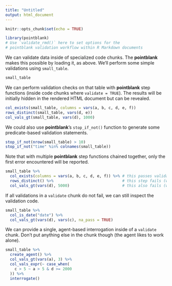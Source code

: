 ```yaml
---
title: "Untitled"
output: html_document
---
```


```r
knitr::opts_chunk$set(echo = TRUE)

library(pointblank)
# Use `validate_rmd()` here to set options for the
# pointblank validation workflow within R Markdown documents
```

We can validate data inside of specialized code chunks. The **pointblank** makes this possible by loading it, as above. We'll perform some simple validations using `small_table`.

```r
small_table
```

We can perform validation checks on that table with **pointblank** step functions (inside code chunks where `validate = TRUE`). The results will be initially hidden in the rendered HTML document but can be revealed.

```r
col_exists(small_table, columns = vars(a, b, c, d, e, f))
rows_distinct(small_table, vars(d, e))
col_vals_gt(small_table, vars(d), 1000)
```

We could also use **pointblank**'s `stop_if_not()` function to generate some predicate-based validation statements.

```r
stop_if_not(nrow(small_table) > 10)
stop_if_not("time" %in% colnames(small_table))
```

Note that with multiple **pointblank** step functions chained together, only the first error encountered will be reported.

```r
small_table %>% 
  col_exists(columns = vars(a, b, c, d, e, f)) %>% # this passes validation
  rows_distinct() %>%                              # this step fails (we see an error message)
  col_vals_gt(vars(d), 5000)                       # this also fails (we do not see its error)
```

If all validations in a `validate` chunk do not fail, we can still inspect the validation code.

```r
small_table %>% 
  col_is_date("date") %>%
  col_vals_gt(vars(d), vars(c), na_pass = TRUE)
```

We can provide a single, agent-based interrogation inside of a `validate` chunk. Don't put anything else in the chunk though (the agent likes to work alone).

```r
small_table %>%
  create_agent() %>%
  col_vals_gt(vars(a), 3) %>%
  col_vals_expr(~ case_when(
    c > 5 ~ a > 5 & d >= 2000
  )) %>%
  interrogate()
```
